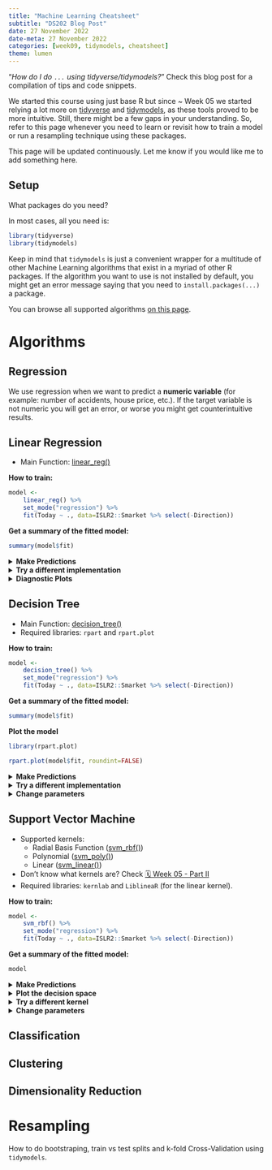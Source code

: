 ---
title: "Machine Learning Cheatsheet"
subtitle: "DS202 Blog Post"
date: 27 November 2022
date-meta: 27 November 2022
categories: [week09, tidymodels, cheatsheet]
theme: lumen
---

"_How do I do `...` using tidyverse/tidymodels?_" Check this blog post for a compilation of tips and code snippets.


We started this course using just base R but since ~ Week 05 we started relying a lot more on [tidyverse](https://www.tidyverse.org/learn/) and [tidymodels](https://www.tidymodels.org/learn/), as these tools proved to be more intuitive. Still, there might be a few gaps in your understanding. So, refer to this page whenever you need to learn or revisit how to train a model or run a resampling technique using these packages.

This page will be updated continuously. Let me know if you would like me to add something here.

## Setup

What packages do you need?

In most cases, all you need is:

```r
library(tidyverse)
library(tidymodels) 
```

::: callout-important 

Keep in mind that `tidymodels` is just a convenient wrapper for a multitude of other Machine Learning algorithms that exist in a myriad of other R packages. If the algorithm you want to use is not installed by default, you might get an error message saying that you need to `install.packages(...)` a package. 

You can browse all supported algorithms [on this page](https://www.tidymodels.org/find/parsnip/).
:::


# Algorithms

## Regression

We use regression when we want to predict a **numeric variable** (for example: number of accidents, house price, etc.). If the target variable is not numeric you will get an error, or worse you might get counterintuitive results.

::: {.panel-tabset}
## Linear Regression

- Main Function: [linear_reg()](https://parsnip.tidymodels.org/reference/linear_reg.html)

**How to train:**

```r
model <-
    linear_reg() %>%
    set_mode("regression") %>%
    fit(Today ~ ., data=ISLR2::Smarket %>% select(-Direction))
```

**Get a summary of the fitted model:**

```r
summary(model$fit)
```

<details><summary>**Make Predictions**</summary>

<br/>

You can use your `model` to predict the outcome of a given data set. We use the [augment()](https://parsnip.tidymodels.org/reference/augment.html) function for that:

```r
df_augmented <- augment(model, df)
```

Keep in mind that the dataframe MUST contain the same columns used to train the model. It is also common to "augment" the same data that was used for training the model. This is how we check if our model fits the data well.
</details>

<details><summary>**Try a different implementation**</summary>
<br/>

By default, `linear_reg()` runs the same `lm()` algorithm we learned about in [💻 Week 03 - Lab](/weeks/week03/lab.qmd) but if you want you can use an alternative implementation from another R package. For example, to use a [Bayesian implementation of linear regression](https://parsnip.tidymodels.org/reference/details_linear_reg_stan.html) (from `stan`), use:

```r
model <-
    linear_reg() %>%
    set_engine("stan") %>% 
    set_mode("regression") %>%
    fit(Today ~ ., data=ISLR2::Smarket %>% select(-Direction))
```

Read about the alternatives in the [linear_reg()](https://parsnip.tidymodels.org/reference/linear_reg.html) documentation.
</details>


<details><summary>**Diagnostic Plots**</summary>
<br/>

How well did the model fit the data?

```r
par(mfrow = c(2, 2))
plot(model$fit)
```

</details>


## Decision Tree

- Main Function: [decision_tree()](https://parsnip.tidymodels.org/reference/decision_tree.html)
- Required libraries: `rpart` and `rpart.plot`


**How to train:**

```r
model <-
    decision_tree() %>%
    set_mode("regression") %>%
    fit(Today ~ ., data=ISLR2::Smarket %>% select(-Direction))
```

**Get a summary of the fitted model:**

```r
summary(model$fit)
```

**Plot the model**

```r
library(rpart.plot)

rpart.plot(model$fit, roundint=FALSE)
```

<details><summary>**Make Predictions**</summary>

<br/>

You can use your `model` to predict the outcome of a given data set. We use the [augment()](https://parsnip.tidymodels.org/reference/augment.html) function for that:

```r
df_augmented <- augment(model, df)
```

Keep in mind that the dataframe MUST contain the same columns used to train the model. It is also common to "augment" the same data that was used for training the model. This is how we check if our model fits the data well.
</details>

<details><summary>**Try a different implementation**</summary>
<br/>

By default, `decision_tree()` runs the algorithm contained in the `rpart` package. This is the same package we learned about in [💻 Week 07 - Lab](/weeks/week07/lab.qmd) but if you want you can use an alternative implementation from another R package. For example, to use a [C5.0](https://parsnip.tidymodels.org/reference/details_decision_tree_C5.0.html):

```r
model <-
    linear_reg() %>%
    set_engine("C5.0") %>% 
    set_mode("regression") %>%
    fit(Today ~ ., data=ISLR2::Smarket %>% select(-Direction))
```

Read about the alternatives in the [decision_tree()](https://parsnip.tidymodels.org/reference/decision_tree.html) documentation.
</details>


<details><summary>**Change parameters**</summary>
<br/>

There are three main parameters you can tweak when using the `rpart` engine:

- `cost_complexity`
- `tree_depth`
- `min_n`

`tidymodels` might use default values or attempt to guess the best values for the parameters. If you want to choose parameter values explicitly, pass those to the `decision_tree()` function. For example:

```r
model <-
    decision_tree(tree_depth= integer(3)) %>%
    set_mode("regression") %>%
    fit(Today ~ ., data=ISLR2::Smarket %>% select(-Direction))
```

Note that the availability of parameters changes from engine to engine. The decision tree in the [C5.0 engine](https://parsnip.tidymodels.org/reference/details_decision_tree_C5.0.html#tuning-parameters), for example, has one tuning parameter, `min_n`. Always check the documentation! 

</details>

## Support Vector Machine

- Supported kernels: 
    - Radial Basis Function ([svm_rbf()](https://parsnip.tidymodels.org/reference/svm_rbf.html))
    - Polynomial ([svm_poly()](https://parsnip.tidymodels.org/reference/svm_poly.html))
    - Linear ([svm_linear()](https://parsnip.tidymodels.org/reference/svm_linear.html))
- Don't know what kernels are? Check [🗓️ Week 05 - Part II](/weeks/week05/lecture.qmd)
- Required libraries: `kernlab` and `LiblineaR` (for the linear kernel).

**How to train:**

```r
model <-
    svm_rbf() %>%
    set_mode("regression") %>%
    fit(Today ~ ., data=ISLR2::Smarket %>% select(-Direction))
```

**Get a summary of the fitted model:**

```r
model
```

<details><summary>**Make Predictions**</summary>

<br/>

You can use your `model` to predict the outcome of a given data set. We use the [augment()](https://parsnip.tidymodels.org/reference/augment.html) function for that:

```r
df_augmented <- augment(model, df)
```

Keep in mind that the dataframe MUST contain the same columns used to train the model. It is also common to "augment" the same data that was used for training the model. This is how we check if our model fits the data well.
</details>

<details><summary>**Plot the decision space**</summary>

THIS ONLY WORKS WITH TWO PREDICTORS!

**Step 1: Check the min and max values of the two SELECTED predictors**

Replace `<predictor1>` and `<predictor2>` with the name of your selected predictors.

```r
data %>% 
    select(c(<predictor1>, <predictor2>)) %>%
    summary()
```

Identify the min and max values of each predictor.

**Step 2: Create a simulated dataset**

You will need to find a suitable `step_val1` and `step_val2`. Play with different values until you find you that you like.

```r
sim.data <- 
  crossing(<predictor1>   = seq(min_val_predictor1, max_val_predictor1, step_val1),
           <predictor2>   = seq(min_val_predictor2, max_val_predictor2, step_val2))
```

**Step 3: Run the fitted model on this simulated data**

```r
sim.data <- augment(model, sim.data)
```

**Step 4: Run the fitted model on the data used to train the model**

```r
plot_df <- augment(model, data) 
```

**Step 5: Build the plot**

Remember to replace `<predictor1>` and `<predictor2>` with the name of your selected predictors.

```r
g <- (
  plot_df %>%   
    ggplot()
  
    ## Tile the background of the plot with SVM predictions
    + geom_tile(data = sim.data, aes(x=<predictor1>, y=<predictor2>, fill = .pred), alpha = 0.45)
  
    ## Actual data
    + geom_point(aes(x=<predictor1>, y=<predictor2>), size=2.5, stroke=0.95)
  
    ## Define X and Os
    + scale_shape_manual(values = c(4, 1))
    + scale_fill_viridis_c()
    + scale_color_manual(values=c("black", "red"))
    + scale_alpha_manual(values=c(0.1, 0.7))
    
    ## (OPTIONAL) Customizing the colours and theme of the plot
    + theme_minimal()
    + theme(panel.grid = element_blank(), 
            legend.position = 'bottom', 
            plot.title = element_text(hjust = 0.5))
)

g
```

</details>

<details><summary>**Try a different kernel**</summary>
<br/>

Simply replace `svm_rbf()` with one the other kernels available in tidymodels (`svm_poly()` or `svm_linear()`).

Note that the availability of parameters changes from kernel to kernel. Always check the documentation! 


</details>


<details><summary>**Change parameters**</summary>
<br/>

There are two main parameters you can tweak when using the `svm_rbf()` function:

- `cost`
- `rbf_sigma`

`tidymodels` might use default values or attempt to guess the best values for the parameters. If you want to choose parameter values explicitly, pass those to the `svm_rbf()` function. For example:

```r
model <-
    svm_rbf(cost= integer(1), rbf_sigma = 0.2) %>%
    set_mode("regression") %>%
    fit(Today ~ ., data=ISLR2::Smarket %>% select(-Direction))
```

Note that the availability of parameters changes from kernel to kernel. Always check the documentation! 

</details>

:::



## Classification

<mark class="todo"></mark>


## Clustering

<mark class="todo"></mark>

## Dimensionality Reduction

<mark class="todo"></mark>

# Resampling

How to do bootstraping, train vs test splits and k-fold Cross-Validation using `tidymodels`.

<mark class="todo"></mark>